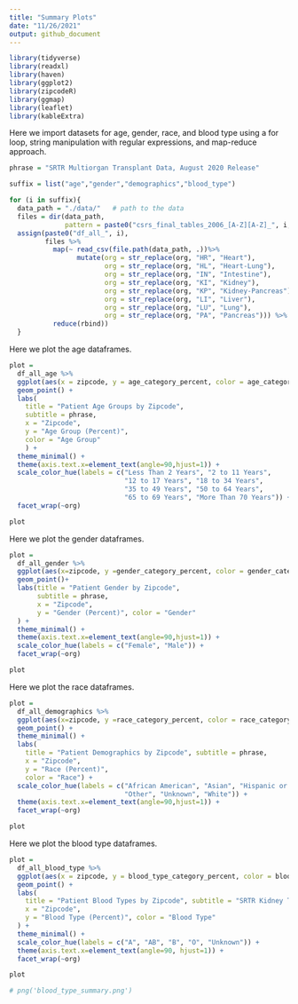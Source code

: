```yaml
---
title: "Summary Plots"
date: "11/26/2021"
output: github_document
---
```


```r
library(tidyverse)
library(readxl)
library(haven)
library(ggplot2)
library(zipcodeR)
library(ggmap)
library(leaflet)
library(kableExtra)
```

Here we import datasets for age, gender, race, and blood type using a for loop, string manipulation with regular expressions, and map-reduce approach.

```r
phrase = "SRTR Multiorgan Transplant Data, August 2020 Release"

suffix = list("age","gender","demographics","blood_type")

for (i in suffix){
  data_path = "./data/"   # path to the data
  files = dir(data_path, 
              pattern = paste0("csrs_final_tables_2006_[A-Z][A-Z]_", i,".csv"))
  assign(paste0("df_all_", i),
         files %>%
           map(~ read_csv(file.path(data_path, .))%>%
                 mutate(org = str_replace(org, "HR", "Heart"),
                        org = str_replace(org, "HL", "Heart-Lung"),
                        org = str_replace(org, "IN", "Intestine"),
                        org = str_replace(org, "KI", "Kidney"),
                        org = str_replace(org, "KP", "Kidney-Pancreas"),
                        org = str_replace(org, "LI", "Liver"),
                        org = str_replace(org, "LU", "Lung"),
                        org = str_replace(org, "PA", "Pancreas"))) %>%
           reduce(rbind))
  }
```

Here we plot the age dataframes.
```r
plot = 
  df_all_age %>% 
  ggplot(aes(x = zipcode, y = age_category_percent, color = age_category)) + 
  geom_point() + 
  labs(
    title = "Patient Age Groups by Zipcode", 
    subtitle = phrase,
    x = "Zipcode",
    y = "Age Group (Percent)",
    color = "Age Group"
    ) + 
  theme_minimal() + 
  theme(axis.text.x=element_text(angle=90,hjust=1)) + 
  scale_color_hue(labels = c("Less Than 2 Years", "2 to 11 Years", 
                             "12 to 17 Years", "18 to 34 Years", 
                             "35 to 49 Years", "50 to 64 Years", 
                             "65 to 69 Years", "More Than 70 Years")) + 
  facet_wrap(~org)

plot
```

Here we plot the gender dataframes.
```r
plot = 
  df_all_gender %>% 
  ggplot(aes(x=zipcode, y =gender_category_percent, color = gender_category)) + 
  geom_point()+ 
  labs(title = "Patient Gender by Zipcode", 
       subtitle = phrase,
       x = "Zipcode",
       y = "Gender (Percent)", color = "Gender"
  ) + 
  theme_minimal() + 
  theme(axis.text.x=element_text(angle=90,hjust=1)) + 
  scale_color_hue(labels = c("Female", "Male")) + 
  facet_wrap(~org)

plot
```

Here we plot the race dataframes.
```r
plot = 
  df_all_demographics %>% 
  ggplot(aes(x=zipcode, y =race_category_percent, color = race_category)) + 
  geom_point() + 
  theme_minimal() + 
  labs(
    title = "Patient Demographics by Zipcode", subtitle = phrase,
    x = "Zipcode",
    y = "Race (Percent)", 
    color = "Race") + 
  scale_color_hue(labels = c("African American", "Asian", "Hispanic or Latino", 
                             "Other", "Unknown", "White")) + 
  theme(axis.text.x=element_text(angle=90,hjust=1)) + 
  facet_wrap(~org)

plot
```

Here we plot the blood type dataframes.
```r
plot = 
  df_all_blood_type %>%
  ggplot(aes(x = zipcode, y = blood_type_category_percent, color = blood_type_category)) + 
  geom_point() + 
  labs(
    title = "Patient Blood Types by Zipcode", subtitle = "SRTR Kidney Transplant Data, August 2020 Release",
    x = "Zipcode",
    y = "Blood Type (Percent)", color = "Blood Type"
  ) + 
  theme_minimal() + 
  scale_color_hue(labels = c("A", "AB", "B", "O", "Unknown")) + 
  theme(axis.text.x=element_text(angle=90, hjust=1)) + 
  facet_wrap(~org)

plot

# png('blood_type_summary.png')
```
